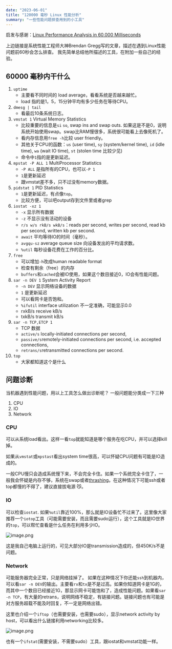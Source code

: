 ```yaml
---
date: "2023-06-01"
title: "120000 毫秒 Linux 性能分析"
summary: "一些性能问题排查用到的小工具"
---
```


启发与感谢：[Linux Performance Analysis in 60,000 Milliseconds](https://netflixtechblog.com/linux-performance-analysis-in-60-000-milliseconds-accc10403c55)

上边链接是系统性能工程师大神Brendan Gregg写的文章，描述在遇到Linux性能问题前60秒会怎么排查。
我先简单总结他所描述的工具，在附加一些自己的经验。

## 60000 毫秒内干什么
1. `uptime`
    - 主要看不同时间的 load average，看看系统是否越来越忙。
    - load 指的是1，5，15分钟平均有多少任务在等待CPU。
3. `dmesg | tail`
    - 看最后10条系统日志。
5. `vmstat 1` Virtual Memory Statistics
    - 比较重要的信息是`si` `so`, swap ins and swap outs. 如果这是不是0，说明系统开始使用swap。swap比RAM慢很多，系统很可能看上去像死机了。
    - 看内存信息用`free -h`比较 user friendly。
    - 其他关于CPU的函数：`us` (user time), `sy` (system/kernel time), `id` (idle time), `wa` (wait IO time), `st` (stolen time 比较少见)
    - 命令中`1`指的是更新延迟。
7. `mpstat -P ALL 1` MultiProcessor Statistics
    - `-P ALL` 是指所有的CPU，也可以`-P 1`
    - `1`是更新延迟
    - 跟vmstat差不多，只不过没有memory数据。
9. `pidstat 1` PID Statistics
    - `1`是更新延迟，有点像`top`。
    - 比较方便，可以吧output存到文件里或者grep
12. `iostat -xz 1`
    - `-x` 显示所有数据
    - `-z` 不显示没有活动的设备
    - `r/s w/s rkB/s wkB/s`：reads per second, writes per second, read kb per second, written kb per second.
    - `await` 平均等待IO的时间（毫秒）。
    - `avgqu-sz` average queue size 向设备发出的平均请求数。
    - `%util` 每秒设备花费在工作的百分比。
14. `free`
    - 可以增加`-h`改成human readable format
    - 检查有剩余（free）的内存
    - `buffers`和`cached`会被IO使用，如果这个数目接近0，IO会有性能问题。
16. `sar -n DEV 1` System Activity Report
    - `-n DEV` 显示网络设备的数据
    - `1` 是更新延迟
    - 可以看网卡是否饱和。
    - `%ifutil` interface utilization 不一定准确，可能显示0.0
    - rxkB/s receive kB/s
    - txkB/s transmit kB/s
18. `sar -n TCP,ETCP 1`
    - TCP 数据
    - `active/s` locally-initiated connections per second,
    - `passive/s`remotely-initiated connections per second, i.e. accepted connections,
    - `retrans/s`retransmitted connections per second.
20. `top`
    - 大家都知道这个是什么

## 问题诊断

当机器遇到性能问题，用以上工具怎么做出诊断呢？
一般问题能分类成一下三种
1. CPU
2. IO
3. Network

### CPU

可以从系统load看出。这样一看`top`就能知道是哪个服务在吃CPU，并可以选择kill掉。

如果从`vmstat`或`mpstast`看出system time很高，可以怀疑CPU问题有可能是IO造成的。

一般CPU慢只会造成系统慢下来，不会完全卡住。如果一个系统完全卡住了，一般我会怀疑是内存不够，系统在swap或者[thrashing](https://en.wikipedia.org/wiki/Thrashing_(computer_science))。在这种情况下可能ssh或者top都慢的不得了，建议直接拔电源 😼。

### IO

可以检查`iostat`. 如果`%util`靠近100%，那么就是IO设备忙不过来了。这里像大家推荐一个`iotop`工具（可能需要安装，而且需要sudo运行），这个工具就是IO世界的`top`，可以帮忙查看是什么任务在利用多少IO。

![image.png](https://p0-bytetech-private.bytetech.info/tos-cn-i-93o7bpds8j/3e51fc760e7f4cb69e5517cd3b0f4cea~tplv-93o7bpds8j-compressed.awebp?policy=eyJ2bSI6MiwiY2siOiJieXRldGVjaCJ9&x-orig-authkey=f32326d3454f2ac7e96d3d06cdbb035152127018&x-orig-expires=1688790339&x-orig-sign=g0iSoX4DGozbkB40OXOjo2jncMY%3D)

这是我自己电脑上运行的，可见大部分IO是transmission造成的，但450K/s不是问题。

### Network

可能服务器完全正常，只是网络挂掉了。
如果在这种情况下你还能`ssh`到机器内，可以看`sar -n DEV`的输出。主要看`rx`和`tx`是不是过高。如果你知道网卡是1G的，而其中一个数目已经接近1G，那显示网卡可能饱和了，造成性能问题。如果看`sar -n TCP`，有大量的retrans，说明网络不稳定，有链接问题。链接问题也有可能是对方服务超载不能及时回复，不一定是网络出错。

这里也介绍一个`iftop`（也需要安装，也需要sudo），显示network activity by host，可以看出什么链接利用networking比较多。

![image.png](https://p0-bytetech-private.bytetech.info/tos-cn-i-93o7bpds8j/53c4464d6cd24878bfdb9d5639fc6f54~tplv-93o7bpds8j-compressed.awebp?policy=eyJ2bSI6MiwiY2siOiJieXRldGVjaCJ9&x-orig-authkey=f32326d3454f2ac7e96d3d06cdbb035152127018&x-orig-expires=1688790339&x-orig-sign=KaNC3BMvdkieTbby5GYDLRai7hM%3D)

也有一个`ifstat`(需要安装，不需要sudo）工具，跟iostat和vmstat功能一样。
